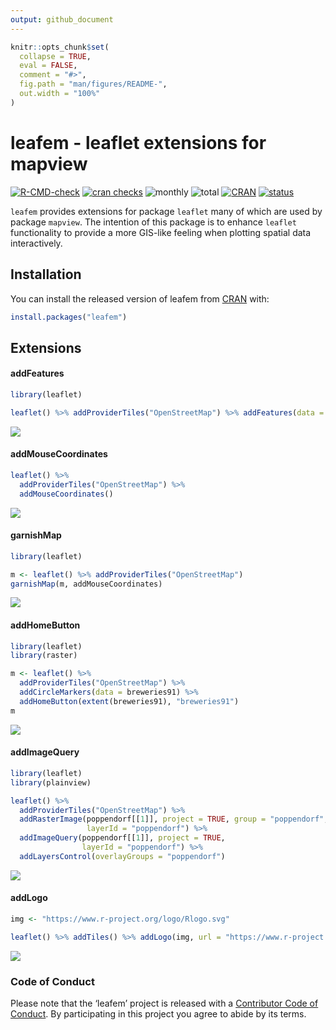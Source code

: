 ```yaml
---
output: github_document
---
```


<!-- README.md is generated from README.Rmd. Please edit that file -->

```r
knitr::opts_chunk$set(
  collapse = TRUE,
  eval = FALSE,
  comment = "#>",
  fig.path = "man/figures/README-",
  out.width = "100%"
)
```

# leafem - leaflet extensions for mapview

<!-- badges: start -->
[![R-CMD-check](https://github.com/r-spatial/leafem/workflows/R-CMD-check/badge.svg)](https://github.com/r-spatial/leafem/actions)
[![cran checks](https://cranchecks.info/badges/worst/leafem)](https://cran.r-project.org/web/checks/check_results_leafem.html)
![monthly](http://cranlogs.r-pkg.org/badges/leafem)
![total](http://cranlogs.r-pkg.org/badges/grand-total/leafem)
[![CRAN](http://www.r-pkg.org/badges/version/leafem?color=009999)](https://cran.r-project.org/package=leafem)
[![status](https://tinyverse.netlify.com/badge/leafem)](https://CRAN.R-project.org/package=leafem)
<!-- badges: end -->

`leafem` provides extensions for package `leaflet` many of which are used by package `mapview`. The intention of this package is to enhance `leaflet` functionality to provide a more GIS-like feeling when plotting spatial data interactively.

## Installation

You can install the released version of leafem from [CRAN](https://CRAN.R-project.org) with:

```r
install.packages("leafem")
```

## Extensions

#### addFeatures

```r
library(leaflet)

leaflet() %>% addProviderTiles("OpenStreetMap") %>% addFeatures(data = breweries91)
```

![](man/figures/README-features.png)

#### addMouseCoordinates

```r
leaflet() %>%
  addProviderTiles("OpenStreetMap") %>%
  addMouseCoordinates()
```

![](man/figures/README-garnish.png)

#### garnishMap

```r
library(leaflet)

m <- leaflet() %>% addProviderTiles("OpenStreetMap")
garnishMap(m, addMouseCoordinates)
```

![](man/figures/README-garnish.png)

#### addHomeButton

```r
library(leaflet)
library(raster)

m <- leaflet() %>%
  addProviderTiles("OpenStreetMap") %>%
  addCircleMarkers(data = breweries91) %>%
  addHomeButton(extent(breweries91), "breweries91")
m
```

![](man/figures/README-home.png)

#### addImageQuery

```r
library(leaflet)
library(plainview)

leaflet() %>%
  addProviderTiles("OpenStreetMap") %>%
  addRasterImage(poppendorf[[1]], project = TRUE, group = "poppendorf",
                 layerId = "poppendorf") %>%
  addImageQuery(poppendorf[[1]], project = TRUE,
                layerId = "poppendorf") %>%
  addLayersControl(overlayGroups = "poppendorf")
```

![](man/figures/README-query.png)

#### addLogo

```r
img <- "https://www.r-project.org/logo/Rlogo.svg"

leaflet() %>% addTiles() %>% addLogo(img, url = "https://www.r-project.org/logo/")
```

![](man/figures/README-logo.png)

### Code of Conduct

Please note that the 'leafem' project is released with a [Contributor Code of Conduct](https://github.com/r-spatial/leafem/blob/master/CODE_OF_CONDUCT.md). By participating in this project you agree to abide by its terms.
